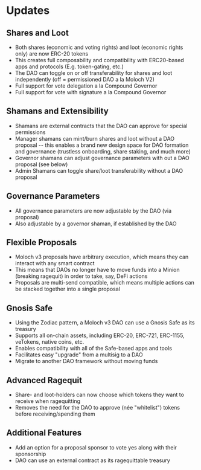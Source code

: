 # Updates

## Shares and Loot

- Both shares (economic and voting rights) and loot (economic rights only) are now ERC-20 tokens
- This creates full composability and compatibility with ERC20-based apps and protocols (E.g. token-gating, etc.)
- The DAO can toggle on or off transferability for shares and loot independently (off = permissioned DAO a la Moloch V2)
- Full support for vote delegation a la Compound Governor
- Full support for vote with signature a la Compound Governor

## Shamans and Extensibility

- Shamans are external contracts that the DAO can approve for special permissions
- Manager shamans can mint/burn shares and loot without a DAO proposal -- this enables a brand new design space for DAO formation and governance (trustless onboarding, share staking, and much more)
- Governor shamans can adjust governance parameters with out a DAO proposal (see below)
- Admin Shamans can toggle share/loot transferability without a DAO proposal

## Governance Parameters

- All governance parameters are now adjustable by the DAO (via proposal)
- Also adjustable by a governor shaman, if established by the DAO

## Flexible Proposals

- Moloch v3 proposals have arbitrary execution, which means they can interact with any smart contract
- This means that DAOs no longer have to move funds into a Minion (breaking ragequit) in order to take, say, DeFi actions
- Proposals are multi-send compatible, which means multiple actions can be stacked together into a single proposal

## Gnosis Safe

- Using the Zodiac pattern, a Moloch v3 DAO can use a Gnosis Safe as its treasury
- Supports all on-chain assets, including ERC-20, ERC-721, ERC-1155, veTokens, native coins, etc.
- Enables compatibility with all of the Safe-based apps and tools
- Facilitates easy "upgrade" from a multisig to a DAO
- Migrate to another DAO framework without moving funds

## Advanced Ragequit

- Share- and loot-holders can now choose which tokens they want to receive when ragequitting
- Removes the need for the DAO to approve (née "whitelist") tokens before receiving/spending them

## Additional Features

- Add an option for a proposal sponsor to vote yes along with their sponsorship
- DAO can use an external contract as its ragequittable treasury
